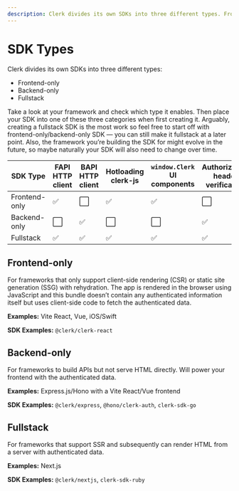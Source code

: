 ```yaml
---
description: Clerk divides its own SDKs into three different types. Frontend-only, backend-only, and fullstack.
---
```


# SDK Types

Clerk divides its own SDKs into three different types:

- Frontend-only
- Backend-only
- Fullstack

Take a look at your framework and check which type it enables. Then place your SDK into one of these three categories when first creating it. Arguably, creating a fullstack SDK is the most work so feel free to start off with frontend-only/backend-only SDK — you can still make it fullstack at a later point. Also, the framework you’re building the SDK for might evolve in the future, so maybe naturally your SDK will also need to change over time.

| SDK Type | FAPI HTTP client | BAPI HTTP client | Hotloading clerk-js | `window.Clerk` UI components | Authorization header verification | `__session` cookie verification | Handshake support |
| - | - | - | - | - | - | - | - |
| Frontend-only | ✅ | ⬜ | ✅ | ✅ | ⬜ | ⬜ | ⬜ |
| Backend-only | ⬜ | ✅ | ⬜ | ⬜ | ✅ | ✅ | ✅ |
| Fullstack | ✅ | ✅ | ✅ | ✅ | ✅ | ✅ | ✅ |

## Frontend-only

For frameworks that only support client-side rendering (CSR) or static site generation (SSG) with rehydration. The app is rendered in the browser using JavaScript and this bundle doesn’t contain any authenticated information itself but uses client-side code to fetch the authenticated data.

**Examples:** Vite React, Vue, iOS/Swift

**SDK Examples:** `@clerk/clerk-react`

## Backend-only

For frameworks to build APIs but not serve HTML directly. Will power your frontend with the authenticated data.

**Examples:** Express.js/Hono with a Vite React/Vue frontend

**SDK Examples:** `@clerk/express`, `@hono/clerk-auth`, `clerk-sdk-go`

## Fullstack

For frameworks that support SSR and subsequently can render HTML from a server with authenticated data.

**Examples:** Next.js

**SDK Examples:** `@clerk/nextjs`, `clerk-sdk-ruby`
